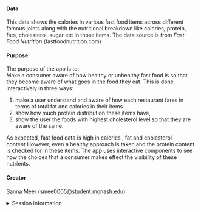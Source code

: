 
#### Data

This data shows the calories in various fast food items across different famous joints along with the nutritional breakdown like calories, protein, fats, cholesterol, sugar etc in those items.
The data source is from *Fast Food Nutrition* 
(fastfoodnutrition.com)



#### Purpose

The purpose of the app is to:  
Make a consumer aware of how healthy or unhealthy fast food is so that they become aware of what goes in the food they eat. This is done interactively in three ways:  

1. make a user understand and aware of how each restaurant fares in terms of total fat and calories in their items.  
2. show how much protein distribution these items have, 
3. show the user the foods with highest cholesterol level so that they are aware of the same. 

As expected, fast food data is high in calories , fat and cholesterol content.However, even a healthy approach is taken and the protein content is checked for in these items. The app uses interactive components to see how the choices that a consumer makes effect the visibility of these nutrients.

#### Creator

Sanna Meer (smee0005@student.monash.edu)

<details>
<summary>Session information</summary>
```r
sessioninfo::session_info()
```
</details>
